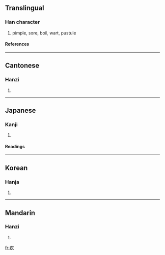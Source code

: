 ==Translingual==
===Han character===
{{Han char|rn=104|rad=疒|as=03|sn=8|four=0011<sub>7</sub>|canj=大人弓 (KON)}}
# pimple, sore, boil, wart, pustule
====References====
{{Han ref|kx=0769.120|dkj=22032|dj=1179.150|hdz=42660.130|uh=7599|ud=30105|bh=AAB8|bd=43704}}

----
==Cantonese==
===Hanzi===
{{yue-hanzi|jyut=|y=gat6}}
# {{defn|Cantonese}}

----
==Japanese==
===Kanji===
{{ja-kanji|grade=|rs=疒03}}
# {{defn|Japanese}} 
====Readings====
{{ja-readings|on=[[ぎつ]] (gitsu), [[ごち]] (gochi), [[き]] (ki), [[け]] (ke)|kun=[[おろか]] (oroka)|nanori=}}

----
==Korean==
===Hanja===
{{ko-hanja|hangeul=흘|eumhun=|rv=heul|mr=hŭl|y=hul}}
# {{defn|Korean}}

----
==Mandarin==
===Hanzi===
{{cmn-hanzi|pin=[[gē]] ([[ge1]]), [[yì]] ([[yi4]])|wg=ko<sup>1</sup>, i<sup>4</sup>}}
# {{defn|Mandarin}}

[[fr:疙]]